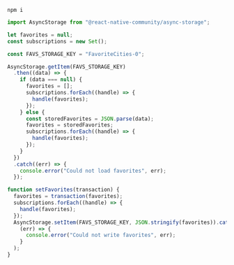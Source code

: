 

```
npm i 
```

```js
import AsyncStorage from "@react-native-community/async-storage";

let favorites = null;
const subscriptions = new Set();

const FAVS_STORAGE_KEY = "FavoriteCities-0";

AsyncStorage.getItem(FAVS_STORAGE_KEY)
  .then((data) => {
    if (data === null) {
      favorites = [];
      subscriptions.forEach((handle) => {
        handle(favorites);
      });
    } else {
      const storedFavorites = JSON.parse(data);
      favorites = storedFavorites;
      subscriptions.forEach((handle) => {
        handle(favorites);
      });
    }
  })
  .catch((err) => {
    console.error("Could not load favorites", err);
  });

function setFavorites(transaction) {
  favorites = transaction(favorites);
  subscriptions.forEach((handle) => {
    handle(favorites);
  });
  AsyncStorage.setItem(FAVS_STORAGE_KEY, JSON.stringify(favorites)).catch(
    (err) => {
      console.error("Could not write favorites", err);
    }
  );
}
```